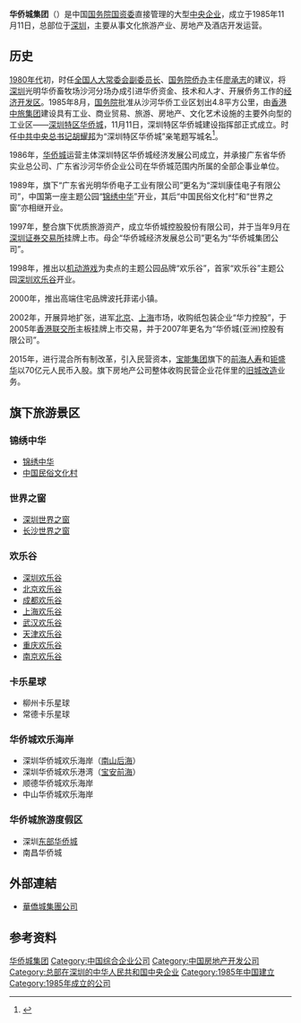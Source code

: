 {{Primarysources|time=2020-08-05T12:45:06+00:00}}
{{Infobox company
| name = 華僑城集團有限公司
| name_en = Overseas Chinese Town Group
| logo = ChinaOCT.png
| logo_size = 
| logo_caption = 
| image = 
| image_size = 
| image_caption = 
| other_name = 
| type = [[中国中央企业|中国中央企业]]
| industry = [[旅游|旅游]]及[[文化|文化]]
| foundation = {{start date and age|1985}}
| founder = 
| location = {{PRC}}[[广东省|广东省]][[深圳市|深圳市]][[南山区_(深圳市)|南山区]][[華僑城大廈|華僑城大廈]]54-58樓
| area_served = 
| key_people = [[董事長|董事長]]：[[张振高|张振高]]<br />[[总经理|总经理]]：[[刘凤喜|刘凤喜]]
| products = 
| services = 
| owner = 
| ratio = 
| subsid = 深圳华侨城股份有限公司（{{szse|000069}}）<br>[[康佳集团股份有限公司|康佳集团股份有限公司]]（A股：{{szse|000016}}，B股：{{szse|200016}}）<br>[[华侨城（亚洲）|华侨城（亚洲）控股有限公司]]（{{sehk|3366}}）<br>[[云南旅游股份有限公司|云南旅游股份有限公司]]（{{szse|002059}}）
| homepage = {{URL|http://www.chinaoct.com/}}
| slogan = 优质生活创想家
}}
'''华侨城集团'''（{{Lang-en|Overseas Chinese Town Group，简称OCT}}）是中国[[国务院国资委|国务院国资委]]直接管理的大型[[中央企业|中央企业]]，成立于1985年11月11日，总部位于[[深圳市|深圳]]，主要从事文化旅游产业、房地产及酒店开发运营。

== 历史 ==
[[1980年代|1980年代]]初，时任[[全国人大常委会副委员长|全国人大常委会副委员长]]、[[國務院僑辦|国务院侨办]]主任[[廖承志|廖承志]]的建议，将[[深圳市|深圳]]光明华侨畜牧场沙河分场办成引进华侨资金、技术和人才、开展侨务工作的[[经济开发区|经济开发区]]。1985年8月，[[中华人民共和国国务院|国务院]]批准从沙河华侨工业区划出4.8平方公里，由[[香港中旅集团|香港中旅集团]]建设具有工业、商业贸易、旅游、房地产、文化艺术设施的主要外向型的工业区——[[深圳特区|深圳特区]][[华侨城|华侨城]]，11月11日，深圳特区华侨城建设指挥部正式成立。时任[[中共中央总书记|中共中央总书记]][[胡耀邦|胡耀邦]]为“深圳特区华侨城”亲笔题写城名<ref>{{Cite web|title=中国改革开放30年关键词之“华侨城”的诞生|url=https://www.chinaoct.com/hqc/gyhqc/30nfzgjc73/628008/index.html|accessdate=2020-08-05|work=www.chinaoct.com|archive-date=2019-06-19|archive-url=https://web.archive.org/web/20190619194540/http://www.chinaoct.com/hqc/gyhqc/30nfzgjc73/628008/index.html|dead-url=no}}</ref>。

1986年，[[华侨城|华侨城]]运营主体深圳特区华侨城经济发展公司成立，并承接广东省华侨实业总公司、广东省沙河华侨企业公司在华侨城范围内所属的全部企事业单位。

1989年，旗下“广东省光明华侨电子工业有限公司”更名为“深圳康佳电子有限公司”，中国第一座主题公园“[[锦绣中华|锦绣中华]]”开业，其后“中国民俗文化村”和“世界之窗”亦相继开业。

1997年，整合旗下优质旅游资产，成立华侨城控股股份有限公司，并于当年9月在[[深圳证券交易所|深圳证券交易所]]挂牌上市。母企“华侨城经济发展总公司”更名为“华侨城集团公司”。

1998年，推出以[[機動遊戲|机动游戏]]为卖点的主题公园品牌“欢乐谷”，首家“欢乐谷”主题公园[[深圳欢乐谷|深圳欢乐谷]]开业。

2000年，推出高端住宅品牌波托菲诺小镇。

2002年，开展异地扩张，进军[[北京市|北京]]、[[上海市|上海]]市场，收购纸包装企业“华力控股”，于2005年[[香港联交所|香港联交所]]主板挂牌上市交易，并于2007年更名为“华侨城(亚洲)控股有限公司”。

2015年，进行混合所有制改革，引入民营资本，[[宝能集团|宝能集团]]旗下的[[前海人寿|前海人寿]]和[[钜盛华|钜盛华]]以70亿元人民币入股。旗下房地产公司整体收购民营企业花伴里的[[旧城改造|旧城改造]]业务。

==旗下旅游景区==

=== 锦绣中华 ===

* [[锦绣中华|锦绣中华]]
* [[中国民俗文化村|中国民俗文化村]]

=== 世界之窗 ===

* [[深圳世界之窗|深圳世界之窗]]
* [[长沙世界之窗|长沙世界之窗]]

=== 欢乐谷 ===

* [[深圳欢乐谷|深圳欢乐谷]]
* [[北京欢乐谷|北京欢乐谷]]
* [[成都欢乐谷|成都欢乐谷]]
* [[上海欢乐谷|上海欢乐谷]]
* [[武汉欢乐谷|武汉欢乐谷]]
* [[天津欢乐谷|天津欢乐谷]]
* [[重庆欢乐谷|重庆欢乐谷]]
* [[南京欢乐谷|南京欢乐谷]]

=== 卡乐星球 ===

* 柳州卡乐星球
* 常德卡乐星球

=== 华侨城欢乐海岸 ===

* 深圳华侨城欢乐海岸（[[南山区|南山]][[后海湾|后海]]）
* 深圳华侨城欢乐港湾（[[宝安区|宝安]][[前海湾|前海]]）
* 顺德华侨城欢乐海岸
* 中山华侨城欢乐海岸

=== 华侨城旅游度假区 ===

* 深圳[[东部华侨城|东部华侨城]]
* 南昌华侨城

==外部連結==
* [http://www.chinaoct.com/ 華僑城集團公司]{{Wayback|url=http://www.chinaoct.com/ |date=20081206085434 }}

== 参考资料 ==
<references />
{{CSI-300}}
{{SZSECI}}

[[Category:华侨城集团|]]
[[Category:中国综合企业公司|Category:中国综合企业公司]]
[[Category:中国房地产开发公司|Category:中国房地产开发公司]]
[[Category:总部在深圳的中华人民共和国中央企业|Category:总部在深圳的中华人民共和国中央企业]]
[[Category:1985年中国建立|Category:1985年中国建立]]
[[Category:1985年成立的公司|Category:1985年成立的公司]]